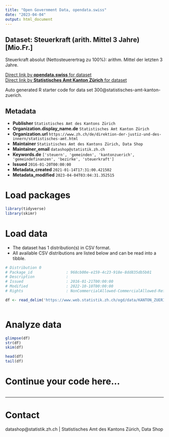 ```yaml
---
title: "Open Government Data, opendata.swiss"
date: "2023-04-04"
output: html_document
---
```


## Dataset: Steuerkraft (arith. Mittel 3 Jahre) [Mio.Fr.]

Steuerkraft absolut (Nettosteuerertrag zu 100%): arithm. Mittel der letzten 3 Jahre.

[Direct link by **opendata.swiss** for dataset](https://opendata.swiss/de/dataset/steuerkraft-arith-mittel-3-jahre-mio-fr)<br>
[Direct link by **Statistisches Amt Kanton Zürich** for dataset](https://www.zh.ch/de/politik-staat/gemeinden/gemeindeportraet.html)

Auto generated R starter code for data set 300@statistisches-amt-kanton-zuerich.

## Metadata

- **Publisher** `Statistisches Amt des Kantons Zürich`
- **Organization.display_name.de** `Statistisches Amt Kanton Zürich`
- **Organization.url** `https://www.zh.ch/de/direktion-der-justiz-und-des-innern/statistisches-amt.html`
- **Maintainer** `Statistisches Amt des Kantons Zürich, Data Shop`
- **Maintainer_email** `datashop@statistik.zh.ch`
- **Keywords.de** `['steuern', 'gemeinden', 'kantonzuerich', 'gemeindefinanzen', 'bezirke', 'steuerkraft']`
- **Issued** `2016-01-20T00:00:00`
- **Metadata_created** `2021-01-14T17:31:00.421502`
- **Metadata_modified** `2023-04-04T03:04:31.352515`


# Load packages

```r

library(tidyverse)
library(skimr)

```

# Load data

-   The dataset has 1 distribution(s) in CSV format.
-   All available CSV distributions are listed below and can be read into a tibble.

```r

# Distribution 0
# Package_id               : 968cb00e-e159-4c23-918e-8dd835db5b01
# Description              : 
# Issued                   : 2016-01-21T00:00:00
# Modified                 : 2022-10-10T00:00:00
# Rights                   : NonCommercialAllowed-CommercialAllowed-ReferenceRequired

df <- read_delim('https://www.web.statistik.zh.ch/ogd/data/KANTON_ZUERICH_375.csv')



```

# Analyze data

```r

glimpse(df)
str(df)
skim(df)

head(df)
tail(df)

```

# Continue your code here...

```r

```

------------------------------------------------------------------------

# Contact

datashop@statistik.zh.ch | Statistisches Amt des Kantons Zürich, Data Shop
